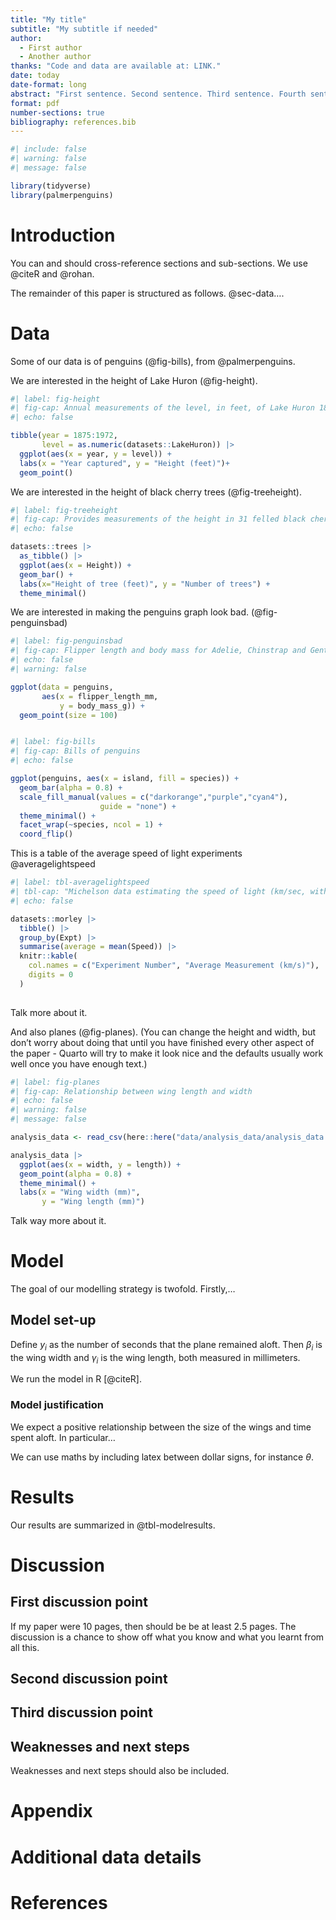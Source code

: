 ```yaml
---
title: "My title"
subtitle: "My subtitle if needed"
author: 
  - First author
  - Another author
thanks: "Code and data are available at: LINK."
date: today
date-format: long
abstract: "First sentence. Second sentence. Third sentence. Fourth sentence."
format: pdf
number-sections: true
bibliography: references.bib
---
```


```r
#| include: false
#| warning: false
#| message: false

library(tidyverse)
library(palmerpenguins)
```


# Introduction

You can and should cross-reference sections and sub-sections. We use @citeR and @rohan.

The remainder of this paper is structured as follows. @sec-data....



# Data {#sec-data}

Some of our data is of penguins (@fig-bills), from @palmerpenguins.

We are interested in the height of Lake Huron (@fig-height).


```r
#| label: fig-height
#| fig-cap: Annual measurements of the level, in feet, of Lake Huron 1875–1972.
#| echo: false

tibble(year = 1875:1972,
       level = as.numeric(datasets::LakeHuron)) |>
  ggplot(aes(x = year, y = level)) +
  labs(x = "Year captured", y = "Height (feet)")+
  geom_point()
```

We are interested in the height of black cherry trees (@fig-treeheight).

```r
#| label: fig-treeheight
#| fig-cap: Provides measurements of the height in 31 felled black cherry trees.
#| echo: false

datasets::trees |> 
  as_tibble() |> 
  ggplot(aes(x = Height)) +
  geom_bar() +
  labs(x="Height of tree (feet)", y = "Number of trees") +
  theme_minimal()


```


We are interested in making the penguins graph look bad. (@fig-penguinsbad)

```r
#| label: fig-penguinsbad
#| fig-cap: Flipper length and body mass for Adelie, Chinstrap and Gentoo Penguins.
#| echo: false
#| warning: false

ggplot(data = penguins,
       aes(x = flipper_length_mm,
           y = body_mass_g)) +
  geom_point(size = 100)



```


```r
#| label: fig-bills
#| fig-cap: Bills of penguins
#| echo: false

ggplot(penguins, aes(x = island, fill = species)) +
  geom_bar(alpha = 0.8) +
  scale_fill_manual(values = c("darkorange","purple","cyan4"),
                    guide = "none") +
  theme_minimal() +
  facet_wrap(~species, ncol = 1) +
  coord_flip()
```

This is a table of the average speed of light experiments @averagelightspeed

```r
#| label: tbl-averagelightspeed
#| tbl-cap: "Michelson data estimating the speed of light (km/sec, with 299000 subtracted), based on five experiemnts in 1879 on the speed of light, averaged over 20 runs" 
#| echo: false

datasets::morley |> 
  tibble() |>
  group_by(Expt) |>
  summarise(average = mean(Speed)) |>
  knitr::kable(
    col.names = c("Experiment Number", "Average Measurement (km/s)"),
    digits = 0
  ) 
  
```

Talk more about it.

And also planes (@fig-planes). (You can change the height and width, but don't worry about doing that until you have finished every other aspect of the paper - Quarto will try to make it look nice and the defaults usually work well once you have enough text.)

```r
#| label: fig-planes
#| fig-cap: Relationship between wing length and width
#| echo: false
#| warning: false
#| message: false

analysis_data <- read_csv(here::here("data/analysis_data/analysis_data.csv"))

analysis_data |> 
  ggplot(aes(x = width, y = length)) +
  geom_point(alpha = 0.8) +
  theme_minimal() +
  labs(x = "Wing width (mm)",
       y = "Wing length (mm)")
```

Talk way more about it. 



# Model

The goal of our modelling strategy is twofold. Firstly,...


## Model set-up

Define $y_i$ as the number of seconds that the plane remained aloft. Then $\beta_i$ is the wing width and $\gamma_i$ is the wing length, both measured in millimeters.  

\begin{align} 
y_i|\mu_i, \sigma &\sim \mbox{Normal}(\mu_i, \sigma) \\
\mu_i &= \alpha + \beta_i + \gamma_i\\
\alpha &\sim \mbox{Normal}(0, 2.5) \\
\beta &\sim \mbox{Normal}(0, 2.5) \\
\gamma &\sim \mbox{Normal}(0, 2.5) \\
\sigma &\sim \mbox{Exponential}(1)
\end{align}

We run the model in R [@citeR].


### Model justification

We expect a positive relationship between the size of the wings and time spent aloft. In particular...

We can use maths by including latex between dollar signs, for instance $\theta$.


# Results

Our results are summarized in @tbl-modelresults.




# Discussion

## First discussion point {#sec-first-point}

If my paper were 10 pages, then should be be at least 2.5 pages. The discussion is a chance to show off what you know and what you learnt from all this. 

## Second discussion point

## Third discussion point

## Weaknesses and next steps

Weaknesses and next steps should also be included.

\newpage

\appendix

# Appendix {-}


# Additional data details



\newpage


# References



